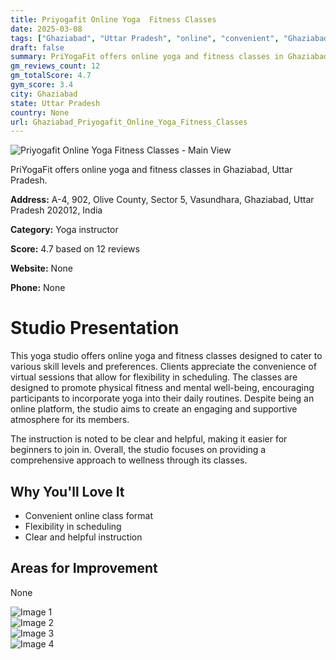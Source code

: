 ```yaml
---
title: Priyogafit Online Yoga  Fitness Classes
date: 2025-03-08
tags: ["Ghaziabad", "Uttar Pradesh", "online", "convenient", "Ghaziabad"]  
draft: false
summary: PriYogaFit offers online yoga and fitness classes in Ghaziabad, Uttar Pradesh.
gm_reviews_count: 12
gm_totalScore: 4.7
gym_score: 3.4
city: Ghaziabad
state: Uttar Pradesh
country: None
url: Ghaziabad_Priyogafit_Online_Yoga_Fitness_Classes
---
```


<div className="aspect-[16/9] relative my-8">
  <img 
    src="https://lh5.googleusercontent.com/p/AF1QipOTsmA86P4qhD3d8bm2QtPYeqiAPqvrLxaDBDiY=w1920-h1080-k-no"
    alt="Priyogafit Online Yoga  Fitness Classes - Main View"
    className="object-cover absolute inset-0 w-full h-full rounded-lg"
  />
</div>

PriYogaFit offers online yoga and fitness classes in Ghaziabad, Uttar Pradesh.

**Address:** A-4, 902, Olive County, Sector 5, Vasundhara, Ghaziabad, Uttar Pradesh 202012, India

**Category:** Yoga instructor

**Score:** 4.7 based on 12 reviews

**Website:** None

**Phone:** None

# Studio Presentation

This yoga studio offers online yoga and fitness classes designed to cater to various skill levels and preferences. Clients appreciate the convenience of virtual sessions that allow for flexibility in scheduling. The classes are designed to promote physical fitness and mental well-being, encouraging participants to incorporate yoga into their daily routines. Despite being an online platform, the studio aims to create an engaging and supportive atmosphere for its members.

The instruction is noted to be clear and helpful, making it easier for beginners to join in. Overall, the studio focuses on providing a comprehensive approach to wellness through its classes.

## Why You'll Love It

- Convenient online class format
- Flexibility in scheduling
- Clear and helpful instruction

## Areas for Improvement

None

<div className="grid grid-cols-1 xl:grid-cols-2 gap-4 my-8">
<div className="aspect-[4/3] relative"><img src="https://lh3.googleusercontent.com/p/AF1QipN6fDgQNf9Gxujy8N6GvkzjMgfKpU4S4ZfVvTPb=w1920-h1080-k-no" alt="Image 1" className="object-cover absolute inset-0 w-full h-full rounded-lg" /></div>
<div className="aspect-[4/3] relative"><img src="https://lh5.googleusercontent.com/p/AF1QipMz1WI0BClhajfVPfCUgNy9ifImwV8DIwWq3myR=w1920-h1080-k-no" alt="Image 2" className="object-cover absolute inset-0 w-full h-full rounded-lg" /></div>
<div className="aspect-[4/3] relative"><img src="https://lh5.googleusercontent.com/p/AF1QipPUemKBy0288R1Lb3tevEQbVZWs7ao35HPGWyAl=w1920-h1080-k-no" alt="Image 3" className="object-cover absolute inset-0 w-full h-full rounded-lg" /></div>
<div className="aspect-[4/3] relative"><img src="https://lh5.googleusercontent.com/p/AF1QipNJ2h2r4ue26lSVPxiprRougVMMheEn6nUyMvDe=w1920-h1080-k-no" alt="Image 4" className="object-cover absolute inset-0 w-full h-full rounded-lg" /></div>
</div>